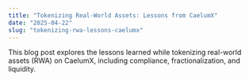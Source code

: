 ```yaml
---
title: "Tokenizing Real-World Assets: Lessons from CaelumX"
date: "2025-04-22"
slug: "tokenizing-rwa-lessons-caelumx"
---
```


This blog post explores the lessons learned while tokenizing real-world assets (RWA) on CaelumX, including compliance, fractionalization, and liquidity.
